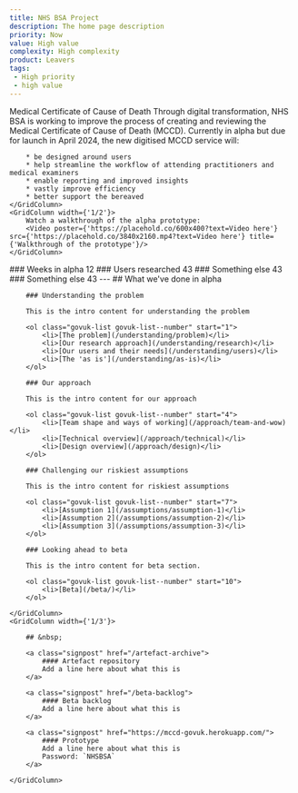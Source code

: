 ```yaml
---
title: NHS BSA Project
description: The home page description
priority: Now
value: High value
complexity: High complexity
product: Leavers
tags:
 - High priority
 - high value
---
```

<GridRow>
    <GridColumn width={'full'}>
        <Heading caption='Alpha assessment' tag='h1'>Medical Certificate of Cause of Death</Heading>
        <LeadParagraph>Through digital transformation, NHS BSA is working to improve the process of creating and reviewing the Medical Certificate of Cause of Death (MCCD).</LeadParagraph>
    </GridColumn>
    <GridColumn width={'1/2'}>
        Currently in alpha but due for launch in April 2024, the new digitised MCCD service will:
        
        * be designed around users
        * help streamline the workflow of attending practitioners and medical examiners
        * enable reporting and improved insights
        * vastly improve efficiency
        * better support the bereaved
    </GridColumn>
    <GridColumn width={'1/2'}>
        Watch a walkthrough of the alpha prototype:
        <Video poster={'https://placehold.co/600x400?text=Video here'} src={'https://placehold.co/3840x2160.mp4?text=Video here'} title={'Walkthrough of the prototype'}/>
    </GridColumn>
</GridRow>
<GridRow>
    <GridColumn width={'1/4'} className="statistic">
        ### Weeks in alpha
        12
    </GridColumn>
    <GridColumn width={'1/4'} className="statistic">
        ### Users researched
        43
    </GridColumn>
    <GridColumn width={'1/4'} className="statistic">
        ### Something else
        43
    </GridColumn>
    <GridColumn width={'1/4'} className="statistic">
        ### Something else
        43
    </GridColumn>
</GridRow>
<GridRow>
    <GridColumn width={'full'}>
        ---
    </GridColumn>
</GridRow>
<GridRow>
    <GridColumn width={'2/3'}>
        ## What we've done in alpha

        ### Understanding the problem

        This is the intro content for understanding the problem

        <ol class="govuk-list govuk-list--number" start="1">
            <li>[The problem](/understanding/problem)</li>
            <li>[Our research approach](/understanding/research)</li>
            <li>[Our users and their needs](/understanding/users)</li>
            <li>[The 'as is'](/understanding/as-is)</li>
        </ol>
        
        ### Our approach

        This is the intro content for our approach

        <ol class="govuk-list govuk-list--number" start="4">
            <li>[Team shape and ways of working](/approach/team-and-wow)</li>
            <li>[Technical overview](/approach/technical)</li>
            <li>[Design overview](/approach/design)</li>
        </ol>

        ### Challenging our riskiest assumptions

        This is the intro content for riskiest assumptions
        
        <ol class="govuk-list govuk-list--number" start="7">
            <li>[Assumption 1](/assumptions/assumption-1)</li>
            <li>[Assumption 2](/assumptions/assumption-2)</li>
            <li>[Assumption 3](/assumptions/assumption-3)</li>
        </ol>
        
        ### Looking ahead to beta
        
        This is the intro content for beta section.

        <ol class="govuk-list govuk-list--number" start="10">
            <li>[Beta](/beta/)</li>
        </ol>

    </GridColumn>
    <GridColumn width={'1/3'}>

        ## &nbsp;

        <a class="signpost" href="/artefact-archive">
            #### Artefact repository
            Add a line here about what this is
        </a>

        <a class="signpost" href="/beta-backlog">
            #### Beta backlog
            Add a line here about what this is
        </a>

        <a class="signpost" href="https://mccd-govuk.herokuapp.com/">
            #### Prototype
            Add a line here about what this is  
            Password: `NHSBSA`
        </a>

    </GridColumn>
</GridRow>
